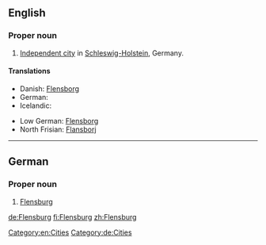 ==English==
{{wikipedia}}

===Proper noun===
{{en-proper noun}}

# [[independent city#English|Independent city]] in [[Schleswig-Holstein]], Germany.

====Translations====
{{trans-top|city}}
* Danish: [[Flensborg]]
* German: {{t|de|Flensburg|n}}
* Icelandic: {{t|is|Flensborg|f}}
{{trans-mid}}
* Low German: [[Flensborg]]
* North Frisian: [[Flansborj]]
{{trans-bottom}}

[[Category:en:Cities]]
----

==German==
{{wikipedia|lang=de}}

===Proper noun===
{{de-proper noun}}

# [[Flensburg#English|Flensburg]]

[[Category:de:Cities]]

[[de:Flensburg]]
[[fi:Flensburg]]
[[zh:Flensburg]]